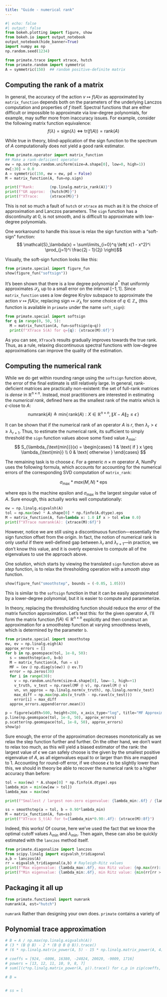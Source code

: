 ```yaml
---
title: "Guide - numerical rank"
---
```


```python
#| echo: false
#| output: false
from bokeh.plotting import figure, show
from bokeh.io import output_notebook
output_notebook(hide_banner=True)
import numpy as np
np.random.seed(1234)
```

```python
from primate.trace import xtrace, hutch
from primate.random import symmetric
A = symmetric(150)  ## random positive-definite matrix 
```

## Computing the rank of a matrix

In general, the accuracy of the action $v \mapsto f(A)v$ as approximated by `matrix_function` depends both on the parameters of the underlying Lanczos computation and properties of $f$ itself. Spectral functions that are either difficult or impossible to approximate via low-degree polynomials, for example, may suffer more from inaccuracy issues. For example, consider the following matrix function equivalence:
$$ f(\lambda) = \mathrm{sign}(\lambda) \Leftrightarrow \mathrm{tr}(f(A)) = \mathrm{rank}(A)$$

While true in theory, blind-application of the $\mathrm{sign}$ function to the spectrum of $A$ computationally does not yield a good rank estimator. 

```python
from primate.operator import matrix_function
## Make a rank-deficient operator
ew = np.sort(np.random.uniform(size=A.shape[0], low=0, high=1))
ew[:30] = 0.0
A = symmetric(150, ew = ew, pd = False)
M = matrix_function(A, fun=np.sign)

print(f"Rank:       {np.linalg.matrix_rank(A)}")
print(f"GR approx:  {hutch(M)}")
print(f"XTrace:     {xtrace(M)}")
```

This is not so much a fault of `hutch` or `xtrace` as much as it is the choice of approximation and Lanczos parameters. The `sign` function has a discontinuity at 0, is not smooth, and is difficult to approximate with low-degree polynomials.

One workaround to handle this issue is relax the sign function with a "soft-sign" function: 
$$ \mathcal{S}_\lambda(x) = \sum\limits_{i=0}^q \left( x(1 - x^2)^i \prod_{j=1}^i \frac{2j - 1}{2j} \right)$$

Visually, the soft-sign function looks like this: 
```python
from primate.special import figure_fun
show(figure_fun("softsign"))
```

It's been shown that there is a low degree polynomial $p^\ast$ that uniformly approximates $\mathcal{S}_\lambda$ up to a small error on the interval $[-1,1]$. Since `matrix_function` uses a low degree Krylov subspace to approximate the action $v \mapsto f(A)v$, replacing $\mathrm{sign} \mapsto \mathcal{S}_{\lambda}$ for some choice of $q \in \mathbb{Z}_+$ (this function is available in `primate` under the name `soft_sign`):

```python
from primate.special import softsign
for q in range(0, 50, 5):
  M = matrix_function(A, fun=softsign(q=q))
  print(f"XTrace S(A) for q={q}: {xtrace(M):6f}")
```

As you can see, `XTrace`'s results gradually improves towards the true rank. Thus, as a rule, relaxing discontinuous spectral functions with low-degree approximations can improve the quality of the estimation. 

## Computing the numerical rank

While we do get within rounding range using the `softsign` function above, the error of the final estimate is still relatively large. In general, rank-deficient matrices are practically non-existent: the set of full-rank matrices is _dense_ in $\mathbb{R}^{n \times n}$. Instead, most practitioners are interested in estimating the _numerical rank_, defined here as the smallest rank of the matrix which is $\epsilon$-close to $A$: 
$$\mathrm{numrank}(A) \triangleq \mathrm{min} \{ \, \mathrm{rank}(A) : X \in \mathbb{R}^{n \times n}, \lVert X - A \rVert_2 \leq \epsilon \, \}$$

It can be shown that if the numerical rank of an operator $A$ is $r$, then $\lambda_{r} > \epsilon \geq \lambda_{r + 1}$. Thus, to estimate the numerical rank, its sufficient to simply threshold the `sign` function values above some fixed value $\lambda_{\text{min}}$:
$$ S_{\lambda_{\text{min}}}(x) = 
\begin{cases} 
1 & \text{ if } x \geq \lambda_{\text{min}} \\
0 & \text{ otherwise }
\end{cases}
$$

The remaining task is to choose $\epsilon$. For a generic $n \times m$ operator $A$, NumPy uses the following formula, which accounts for accounting for the numerical errors of the corresponding SVD computation of `matrix_rank`: 

$$ \sigma_{\text{max}} * max(M, N) * \mathrm{eps} $$

where $\mathrm{eps}$ is the machine epsilon and $\sigma_{\text{max}}$ is the largest singular value of $A$. Sure enough, this actually works well computationally: 

```python
ew = np.linalg.eigvalsh(A)
tol = np.max(ew) * A.shape[0] * np.finfo(A.dtype).eps
M = matrix_function(A, fun=lambda x: 1.0 if x > tol else 0.0)
print(f"XTrace numrank(A): {xtrace(M):6f}")
```

However, notice we are still using a discontinuous function---essentially the sign function offset from the origin. In fact, the notion of numerical rank is only useful if there well-defined gap between $\lambda_r$ and $\lambda_{r + 1}$---in practice, we don't know this value, and it is overly expensive to compute all of the eigenvalues to use the approach above. 

One solution, which starts by viewing the translated `sign` function above as _step_ function, is to relax the thresholding operation with a _smooth step_ function.

```python
show(figure_fun("smoothstep", bounds = (-0.05, 1.05)))
```

This is similar to the `softsign` function in that it can be easily approximated by a lower-degree polynomial, but it is easier to compute and parameterize. 

In theory, replacing the thresholding function should reduce the error of the matrix function approximation. Let's test this: for the given operator $A$, I'll form the matrix function $f(A) \in \mathbb{R}^{n \times n}$ explicitly and then construct an approximation for a smoothstep function at varying smoothness levels, which is determined by the parameter `b`. 

```python
from primate.special import smoothstep
ew, ev = np.linalg.eigh(A)
approx_errors = []
for b in np.geomspace(tol, 1e-8, 50):
  s = smoothstep(a=0, b=b)
  M = matrix_function(A, fun = s)
  MF = (ev @ np.diag(s(ew)) @ ev.T)
  error = np.zeros(30)
  for i in range(30):
    v = np.random.uniform(size=A.shape[0], low=-1, high=+1)
    v_truth, v_test = np.ravel(MF @ v), np.ravel(M @ v)
    vn, vn_approx = np.linalg.norm(v_truth), np.linalg.norm(v_test)
    max_diff = np.max(np.abs(v_truth - np.ravel(v_test)))
    error[i] = max_diff
  approx_errors.append(error.mean())

p = figure(width=500, height=200, x_axis_type="log", title="MF Approximation error")
p.line(np.geomspace(tol, 1e-8, 50), approx_errors)
p.scatter(np.geomspace(tol, 1e-8, 50), approx_errors)
show(p)
```

Sure enough, the error of the approximation decreases monotonically as we relax the step function further and further. On the other hand, we don't want to relax too much, as this will yield a biased estimator of the rank: the largest value of $\epsilon$ we can safely choose is the given by the smallest positive eigenvalue of $A$, as all eigenvalues equal to or larger than this are mapped to $1$. Accounting for round-off error, if we choose $\epsilon$ to be slightly lower than this, we should in theory be able to recover the numerical rank to a higher accuracy than before: 

```python
tol = max(ew) * A.shape[0] * np.finfo(A.dtype).eps
lambda_min = min(ew[ew > tol])
lambda_max = max(ew)

print(f"Smallest / largest non-zero eigenvalue: {lambda_min:.6f} / {lambda_max:.6f}")

ss = smoothstep(a = tol, b = 0.90*lambda_min)
M = matrix_function(A, fun=ss)
print(f"XTrace S_t(A) for t={lambda_min*0.90:.4f}: {xtrace(M):8f}")
```

Indeed, this works! Of course, here we've used the fact that we know the optimal cutoff values $\lambda_{\mathrm{min}}$ and $\lambda_{\mathrm{min}}$. Then again, these can also be quickly estimated with the `lanczos` method itself. 

```python
from primate.diagonalize import lanczos
from scipy.linalg import eigvalsh_tridiagonal
a,b = lanczos(A)
rr = eigvalsh_tridiagonal(a,b) # Rayleigh-Ritz values
print(f"Max eigenvalue: {lambda_max:.6f}, max Ritz value: {np.max(rr):.6f}, Error: {abs(np.max(rr) - lambda_max):.6f}")
print(f"Min eigenvalue: {lambda_min:.6f}, min Ritz value: {min(rr[rr > tol]):.6f}, Error: {abs(min(rr[rr > tol]) - lambda_min):.6f}")
```

## Packaging it all up 

```python
from primate.functional import numrank
numrank(A, est="hutch")
```

`numrank` 
Rather than designing your own  does. 
`primate` contains a variety of 

## Polynomial trace approximation 

```python

# B = A / np.max(np.linalg.eigvalsh(A))
# (3 * (B @ B) - 2 * (B @ B @ B)).trace()
# (6 * np.linalg.matrix_power(A, 5) - 15 * np.linalg.matrix_power(A, 4) + 10 * np.linalg.matrix_power(A, 3)).trace()

# coeffs = [924, -6006, 16380, -24024, 20020, -9009, 1716]
# powers = [13, 12, 11, 10, 9, 8, 7]
# sum([(c*np.linalg.matrix_power(A, p)).trace() for c,p in zip(coeffs, powers)])

# B = 


# ss = l

```


<!-- ```{python}
ew, ev = np.linalg.eigh(A)
approx_errors = []
pts = np.geomspace(0.10*np.min(ew[ ew > tol]), np.max(ew) / 2, 50)
for b in pts:
  s = smoothstep(a=0, b=b)
  M = matrix_function(A, fun = s)
  MF = (ev @ np.diag(s(ew)) @ ev.T)
  error = np.zeros(30)
  for i in range(30):
    v = np.random.uniform(size=A.shape[0], low=-1, high=+1)
    v_truth, v_test = np.ravel(MF @ v), np.ravel(M @ v)
    vn, vn_approx = np.linalg.norm(v_truth), np.linalg.norm(v_test)
    max_diff = np.max(np.abs(v_truth - np.ravel(v_test)))
    error[i] = max_diff
  approx_errors.append(error.mean())

p = figure(width=500, height=200, x_axis_type="log", title="MF Approximation error")
p.line(pts, approx_errors)
p.scatter(pts, approx_errors)
show(p)
``` -->

<!-- If the type of operator `A` is known to typically have a large [spectral gap](https://en.wikipedia.org/wiki/Spectral_gap), the interval range in which we can choose $\epsilon$ and expect to recover the rank is . -->
 <!-- Since the trace estimators all stochastic to some degree, we set the cutoff to slightly less than this value:  -->
<!-- # from primate.special import smoothstep
# from primate.operator import matrix_function
# v = np.random.uniform(size=A.shape[0], low=-1, high=+1)
# ew, ev = np.linalg.eigh(A)
  # print(f"f(A)v norm:  {vn:.6f}")
  # print(f"Approx norm: {vn_approx:.6f}")
  # print(f"Max diff:    {np.max(np.abs(v_truth - np.ravel(v_test))):.6e}")
  # print(f"cosine sim:  {np.dot(v_test, v_truth) / (vn * vn_approx):6e}") -->

